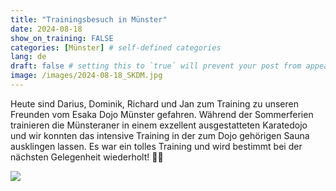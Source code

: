 ---
title: "Trainingsbesuch in Münster"
date: 2024-08-18
show_on_training: FALSE
categories: [Münster] # self-defined categories
lang: de
draft: false # setting this to `true` will prevent your post from appearing on your listing page until you're ready!
image: /images/2024-08-18_SKDM.jpg
---

Heute sind Darius, Dominik, Richard und Jan zum Training zu unseren Freunden vom Esaka Dojo Münster gefahren. Während der Sommerferien trainieren die Münsteraner in einem exzellent ausgestatteten Karatedojo und wir konnten das intensive Training in der zum Dojo gehörigen Sauna ausklingen lassen. Es war ein tolles Training und wird bestimmt bei der nächsten Gelegenheit wiederholt! 🙇‍♂️

![](/images/2024-08-18_SKDM.jpg)
